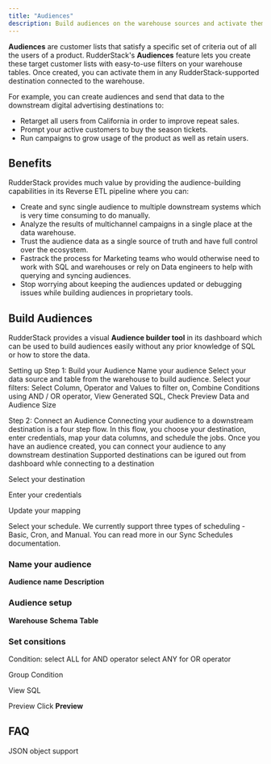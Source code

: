 ```yaml
---
title: "Audiences"
description: Build audiences on the warehouse sources and activate them in the downstream destinations
---
```


**Audiences** are customer lists that satisfy a specific set of criteria out of all the users of a product. RudderStack's **Audiences** feature lets you create these target customer lists with easy-to-use filters on your warehouse tables. Once created, you can activate them in any RudderStack-supported destination connected to the warehouse. 

For example, you can create audiences and send that data to the downstream digital advertising destinations to:

- Retarget all users from California in order to improve repeat sales.
- Prompt your active customers to buy the season tickets.
- Run campaigns to grow usage of the product as well as retain users.

## Benefits

RudderStack provides much value by providing the audience-building capabilities in its Reverse ETL pipeline where you can: 
- Create and sync single audience to multiple downstream systems which is very time consuming to do manually.
- Analyze the results of multichannel campaigns in a single place at the data warehouse. 
- Trust the audience data as a single source of truth and have full control over the ecosystem.
- Fastrack the process for Marketing teams who would otherwise need to work with SQL and warehouses or rely on Data engineers to help with querying and syncing audiences.
- Stop worrying about keeping the audiences updated or debugging issues while building audiences in proprietary tools.

## Build Audiences

RudderStack provides a visual **Audience builder tool** in its dashboard which can be used to build audiences easily without any prior knowledge of SQL or how to store the data.

Setting up 
Step 1: Build your Audience 
Name your audience
Select your data source and table from the warehouse to build audience. 
Select your filters: Select Column, Operator and Values to filter on, Combine Conditions using AND / OR operator, View Generated SQL, Check Preview Data and Audience Size

Step 2: Connect an Audience
Connecting your audience to a downstream destination is a four step flow. In this flow, you choose your destination, enter credentials, map your data columns, and schedule the jobs. 
Once you have an audience created, you can connect your audience to any downstream destination 
Supported destinations can be igured out from dashboard whle connecting to a destination


Select your destination



Enter your credentials


Update your mapping


Select your schedule. We currently support three types of scheduling - Basic, Cron, and Manual. You can read more in our Sync Schedules documentation.  



### Name your audience

**Audience name**
**Description**

### Audience setup

**Warehouse**
**Schema**
**Table**

### Set consitions

Condition: select ALL for AND operator
select ANY for OR operator


Group Condition

View SQL 


Preview
Click **Preview**


## FAQ


JSON object support

